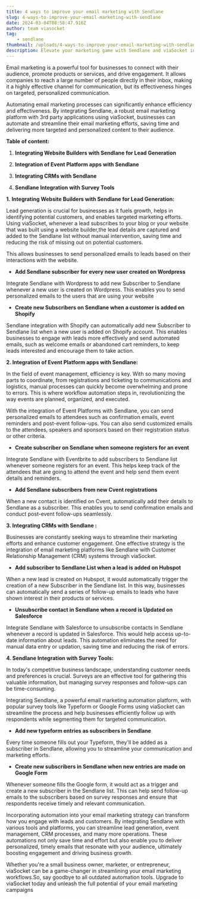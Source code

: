 ```yaml
---
title: 4 ways to improve your email marketing with Sendlane
slug: 4-ways-to-improve-your-email-marketing-with-sendlane
date: 2024-03-04T08:58:47.916Z
author: team viasocket
tag:
    - sendlane
thumbnail: /uploads/4-ways-to-improve-your-email-marketing-with-sendlane.jpg
description: Elevate your marketing game with Sendlane and viaSocket integration – the ultimate solution for efficient, targeted email campaigns.
---
```


Email marketing is a powerful tool for businesses to connect with their audience, promote products or services, and drive engagement. It allows companies to reach a large number of people directly in their inbox, making it a highly effective channel for communication, but its effectiveness hinges on targeted, personalized communication.

Automating email marketing processes can significantly enhance efficiency and effectiveness. By integrating Sendlane, a robust email marketing platform with 3rd party applications using viaSocket, businesses can automate and streamline their email marketing efforts, saving time and delivering more targeted and personalized content to their audience.

**Table of content:**

1. **Integrating Website Builders with Sendlane for Lead Generation**

2. **Integration of Event Platform apps with Sendlane**

3. **Integrating CRMs with Sendlane**

4. **Sendlane Integration with Survey Tools**

**1.** **Integrating Website Builders with Sendlane for Lead Generation:**

Lead generation is crucial for businesses as it fuels growth, helps in identifying potential customers, and enables targeted marketing efforts. Using viaSocket, whenever a lead subscribes to your blog or your website that was built using a website builder,the lead details are captured and added to the Sendlane list without manual intervention, saving time and reducing the risk of missing out on potential customers.

This allows businesses to send personalized emails to leads based on their interactions with the website.

-   **Add Sendlane subscriber for every new user created on Wordpress**

Integrate Sendlane with Wordpress to add new Subscriber to Sendlane whenever a new user is created on Wordpress. This enables you to send personalized emails to the users that are using your website

-   **Create new Subscribers on Sendlane when a customer is added on Shopify**

Sendlane integration with Shopify can automatically add new Subscriber to Sendlane list when a new user is added on Shopify account. This enables businesses to engage with leads more effectively and send automated emails, such as welcome emails or abandoned cart reminders, to keep leads interested and encourage them to take action.

**2. Integration of Event Platform apps with Sendlane:**

In the field of event management, efficiency is key. With so many moving parts to coordinate, from registrations and ticketing to communications and logistics, manual processes can quickly become overwhelming and prone to errors. This is where workflow automation steps in, revolutionizing the way events are planned, organized, and executed.

With the integration of Event Platforms with Sendlane, you can send personalized emails to attendees such as confirmation emails, event reminders and post-event follow-ups. You can also send customized emails to the attendees, speakers and sponsors based on their registration status or other criteria.

-   **Create subscriber on Sendlane when someone registers for an event**

Integrate Sendlane with Eventbrite to add subscribers to Sendlane list whenever someone registers for an event. This helps keep track of the attendees that are going to attend the event and help send them event details and reminders.

-   **Add Sendlane subscribers from new Cvent registrations**

When a new contact is identified on Cvent, automatically add their details to Sendlane as a subscriber. This enables you to send confirmation emails and conduct post-event follow-ups seamlessly.

**3. Integrating CRMs with Sendlane :**

Businesses are constantly seeking ways to streamline their marketing efforts and enhance customer engagement. One effective strategy is the integration of email marketing platforms like Sendlane with Customer Relationship Management (CRM) systems through viaSocket.

-   **Add subscriber to Sendlane List when a lead is added on Hubspot**

When a new lead is created on Hubspot, it would automatically trigger the creation of a new Subscriber in the Sendlane list. In this way, businesses can automatically send a series of follow-up emails to leads who have shown interest in their products or services.

-   **Unsubscribe contact in Sendlane when a record is Updated on Salesforce**

Integrate Sendlane with Salesforce to unsubscribe contacts in Sendlane whenever a record is updated in Salesforce. This would help access up-to-date information about leads. This automation eliminates the need for manual data entry or updation, saving time and reducing the risk of errors.

**4. Sendlane Integration with Survey Tools:**

In today's competitive business landscape, understanding customer needs and preferences is crucial. Surveys are an effective tool for gathering this valuable information, but managing survey responses and follow-ups can be time-consuming.

Integrating Sendlane, a powerful email marketing automation platform, with popular survey tools like Typeform or Google Forms using viaSocket can streamline the process and help businesses efficiently follow up with respondents while segmenting them for targeted communication.

-   **Add new typeform entries as subscribers in Sendlane**

Every time someone fills out your Typeform, they'll be added as a subscriber in Sendlane, allowing you to streamline your communication and marketing efforts.

-   **Create new subscribers in Sendlane when new entries are made on Google Form**

Whenever someone fills the Google form, it would act as a trigger and create a new subscriber in the Sendlane list. This can help send follow-up emails to the subscribers based on survey responses and ensure that respondents receive timely and relevant communication.

Incorporating automation into your email marketing strategy can transform how you engage with leads and customers. By integrating Sendlane with various tools and platforms, you can streamline lead generation, event management, CRM processes, and many more operations. These automations not only save time and effort but also enable you to deliver personalized, timely emails that resonate with your audience, ultimately boosting engagement and driving business growth.

Whether you're a small business owner, marketer, or entrepreneur, viaSocket can be a game-changer in streamlining your email marketing workflows.So, say goodbye to all outdated automation tools. Upgrade to viaSocket today and unleash the full potential of your email marketing campaigns
